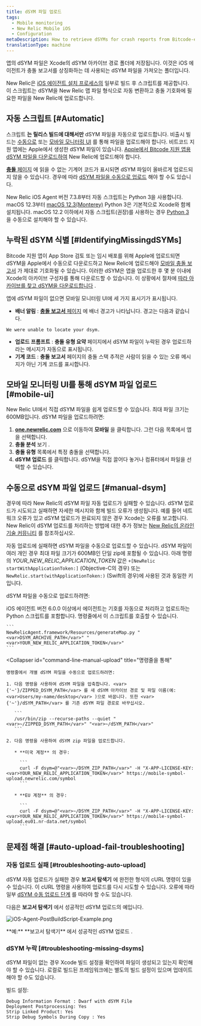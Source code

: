 ```yaml
---
title: dSYM 파일 업로드
tags:
  - Mobile monitoring
  - New Relic Mobile iOS
  - Configuration
metaDescription: How to retrieve dSYMs for crash reports from Bitcode-enabled iOS apps monitored with New Relic mobile monitoring.
translationType: machine
---
```



앱의 dSYM 파일은 Xcode의 dSYM 아카이브 경로 폴더에 저장됩니다. 이것은 iOS 에이전트가 충돌 보고서를 상징화하는 데 사용되는 dSYM 파일을 가져오는 폴더입니다.

New Relic은 [iOS 에이전트 설치 프로세스의](/docs/mobile-monitoring/mobile-monitoring-installation/getting-started/ios-installation-configuration) 일부로 빌드 후 스크립트를 제공합니다. 이 스크립트는 dSYM을 New Relic 맵 파일 형식으로 자동 변환하고 충돌 기호화에 필요한 파일을 New Relic에 업로드합니다.

## 자동 스크립트 [#Automatic]

스크립트 **는 릴리스 빌드에 대해서만** dSYM 파일을 자동으로 업로드합니다. 비출시 빌드는 [수동으로](#manual-dsym) 또는 [모바일 모니터링 UI](#mobile-ui) 를 통해 파일을 업로드해야 합니다. 비트코드 지원 앱에는 Apple에서 생성한 dSYM 파일이 있습니다. [Apple에서 Bitcode 지원 앱용 dSYM 파일을 다운로드하여](/docs/mobile-monitoring/new-relic-mobile-ios/install-configure/retrieve-upload-dsyms-bitcode-enabled-apps) New Relic에 업로드해야 합니다.

[**충돌** 페이지](/docs/mobile-monitoring/mobile-monitoring-ui/crashes/mobile-apps-crashes-dashboard) 에 읽을 수 없는 기계어 코드가 표시되면 dSYM 파일이 올바르게 업로드되지 않을 수 있습니다. 경우에 따라 [dSYM 파일을 수동으로 업로드](#manual-dsym) 해야 할 수도 있습니다.

New Relic iOS Agent 버전 7.3.8부터 자동 스크립트는 Python 3을 사용합니다. macOS 12.3부터 [macOS 12.3(Monterey)](https://developer.apple.com/documentation/macos-release-notes/macos-12_3-release-notes) Python 3은 기본적으로 Xcode와 함께 설치됩니다. macOS 12.2 이하에서 자동 스크립트(권장)를 사용하는 경우 [Python 3](https://www.python.org/downloads/mac-osx/) 을 수동으로 설치해야 할 수 있습니다.

## 누락된 dSYM 식별 [#IdentifyingMissingdSYMs]

Bitcode 지원 앱이 App Store 검토 또는 임시 배포를 위해 Apple에 업로드되면 dSYM을 Apple에서 수동으로 다운로드하고 New Relic에 업로드해야 [모바일 충돌 보고서](/docs/mobile-monitoring/new-relic-mobile/getting-started/ios-agent-crash-reporting) 가 제대로 기호화될 수 있습니다. 이러한 dSYM은 앱을 업로드한 후 몇 분 이내에 Xcode의 아카이브 구성자를 통해 다운로드할 수 있습니다. 이 상황에서 절차에 [따라 아카이브를 찾고 dSYM을 다운로드합니다](#Archive) .

앱에 dSYM 파일이 없으면 모바일 모니터링 UI에 세 가지 표시기가 표시됩니다.

* **배너 알림** : [**충돌 보고서** 페이지](/docs/mobile-monitoring/mobile-monitoring-ui/crashes/mobile-apps-crash-report-dashboard) 에 배너 경고가 나타납니다. 경고는 다음과 같습니다.

```
We were unable to locate your dsym.
```

* **업로드 프롬프트** : **충돌 유형 요약** 페이지에서 dSYM 파일이 누락된 경우 업로드하라는 메시지가 자동으로 표시됩니다.
* **기계 코드** : **충돌 보고서** 페이지의 충돌 스택 추적은 사람이 읽을 수 있는 오류 메시지가 아닌 기계 코드를 표시합니다.

## 모바일 모니터링 UI를 통해 dSYM 파일 업로드 [#mobile-ui]

New Relic UI에서 직접 dSYM 파일을 쉽게 업로드할 수 있습니다. 최대 파일 크기는 600MB입니다. dSYM 파일을 업로드하려면:

1. **[one.newrelic.com](https://one.newrelic.com/all-capabilities)** 으로 이동하여 **모바일** 을 클릭합니다. 그런 다음 목록에서 앱을 선택합니다.
2. **충돌 분석** 보기 .
3. **충돌 유형** 목록에서 특정 충돌을 선택합니다.
4. **dSYM 업로드** 를 클릭합니다. dSYM을 직접 끌어다 놓거나 컴퓨터에서 파일을 선택할 수 있습니다.

## 수동으로 dSYM 파일 업로드 [#manual-dsym]

경우에 따라 New Relic의 dSYM 파일 자동 업로드가 실패할 수 있습니다. dSYM 업로드가 시도되고 실패하면 자세한 메시지와 함께 빌드 오류가 생성됩니다. 예를 들어 네트워크 오류가 있고 dSYM 업로드가 완료되지 않은 경우 Xcode는 오류를 보고합니다. New Relic이 dSYM 업로드를 처리하는 방법에 대한 추가 정보는 [New Relic의 온라인 기술 커뮤니티](https://discuss.newrelic.com/t/relic-solution-ios-dsym-upload-deep-dive/42513) 를 참조하십시오.

자동 업로드에 실패하면 dSYM 파일을 수동으로 업로드할 수 있습니다. dSYM 파일이 여러 개인 경우 최대 파일 크기가 600MB인 단일 zip에 포함될 수 있습니다. 아래 명령의 <var>YOUR_NEW_RELIC_APPLICATION_TOKEN</var> 값은 `+[NewRelic startWithApplicationToken:]` (Objective-C의 경우) 또는 `NewRelic.start(withApplicationToken:)` (Swift의 경우)에 사용된 것과 동일한 키입니다.

dSYM 파일을 수동으로 업로드하려면:

<CollapserGroup>
  <Collapser
    id="python-manual-upload"
    title="Python 스크립트를 통해(에이전트 버전 6.0.0 이상)"
  >
    iOS 에이전트 버전 6.0.0 이상에서 에이전트는 기호를 자동으로 처리하고 업로드하는 Python 스크립트를 포함합니다. 명령줄에서 이 스크립트를 호출할 수 있습니다.

    ```
    NewRelicAgent.framework/Resources/generateMap.py "<var>DSYM_ARCHIVE_PATH</var>" "<var>YOUR_NEW_RELIC_APPLICATION_TOKEN</var>"
    ```
  </Collapser>

  <Collapser
    id="command-line-manual-upload"
    title="명령줄을 통해"
  >
    명령줄에서 개별 dSYM 파일을 수동으로 업로드하려면:

    1. 다음 명령을 사용하여 dSYM 파일을 압축합니다. <var>{'~'}/ZIPPED_DSYM_PATH</var> 를 새 dSYM 아카이브 경로 및 파일 이름(예: <var>Users/my-name/desktop</var> )으로 바꿉니다. 또한 <var>{'~'}/dSYM_PATH</var> 를 기존 dSYM 파일 경로로 바꾸십시오.

       ```
       /usr/bin/zip --recurse-paths --quiet "<var>~/ZIPPED_DSYM_PATH</var>" "<var>~/dSYM_PATH</var>"
       ```

    2. 다음 명령을 사용하여 dSYM zip 파일을 업로드합니다.

       * **미국 계정** 의 경우:

         ```
         curl -F dsym=@"<var>~/DSYM_ZIP_PATH</var>" -H "X-APP-LICENSE-KEY: <var>YOUR_NEW_RELIC_APPLICATION_TOKEN</var>" https://mobile-symbol-upload.newrelic.com/symbol
         ```

       * **EU 계정** 의 경우:

         ```
         curl -F dsym=@"<var>~/DSYM_ZIP_PATH</var>" -H "X-APP-LICENSE-KEY: <var>YOUR_NEW_RELIC_APPLICATION_TOKEN</var>" https://mobile-symbol-upload.eu01.nr-data.net/symbol
         ```
  </Collapser>
</CollapserGroup>

## 문제점 해결 [#auto-upload-fail-troubleshooting]

### 자동 업로드 실패 [#troubleshooting-auto-upload]

dSYM 자동 업로드가 실패한 경우 **보고서 탐색기** 에 완전한 형식의 cURL 명령이 있을 수 있습니다. 이 cURL 명령을 사용하여 업로드를 다시 시도할 수 있습니다. 오류에 따라 일부 [dSYM 수동 업로드 단계](#manual-dsym) 를 따라야 할 수도 있습니다.

다음은 **보고서 탐색기** 에서 성공적인 dSYM 업로드의 예입니다.

<img
  title="iOS-Agent-PostBuildScript-Example.png"
  alt="iOS-Agent-PostBuildScript-Example.png"
  src={screenShot20140923At113035Am0}
/>

<figcaption>
  **예:** **보고서 탐색기** 에서 성공적인 dSYM 업로드 .
</figcaption>

### dSYM 누락 [#troubleshooting-missing-dsyms]

dSYM 파일이 없는 경우 Xcode 빌드 설정을 확인하여 파일이 생성되고 있는지 확인해야 할 수 있습니다. 로컬로 빌드된 프레임워크에는 별도의 빌드 설정이 있으며 업데이트해야 할 수도 있습니다.

빌드 설정:

```
Debug Information Format : Dwarf with dSYM File
Deployment Postprocessing: Yes
Strip Linked Product: Yes
Strip Debug Symbols During Copy : Yes
```